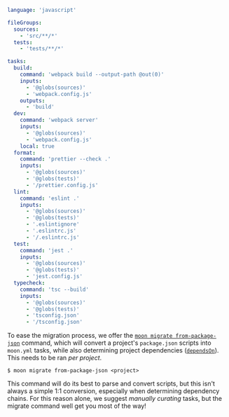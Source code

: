 ```yaml title="<project>/moon.yml"
language: 'javascript'

fileGroups:
  sources:
    - 'src/**/*'
  tests:
    - 'tests/**/*'

tasks:
  build:
    command: 'webpack build --output-path @out(0)'
    inputs:
      - '@globs(sources)'
      - 'webpack.config.js'
    outputs:
      - 'build'
  dev:
    command: 'webpack server'
    inputs:
      - '@globs(sources)'
      - 'webpack.config.js'
    local: true
  format:
    command: 'prettier --check .'
    inputs:
      - '@globs(sources)'
      - '@globs(tests)'
      - '/prettier.config.js'
  lint:
    command: 'eslint .'
    inputs:
      - '@globs(sources)'
      - '@globs(tests)'
      - '.eslintignore'
      - '.eslintrc.js'
      - '/.eslintrc.js'
  test:
    command: 'jest .'
    inputs:
      - '@globs(sources)'
      - '@globs(tests)'
      - 'jest.config.js'
  typecheck:
    command: 'tsc --build'
    inputs:
      - '@globs(sources)'
      - '@globs(tests)'
      - 'tsconfig.json'
      - '/tsconfig.json'
```

To ease the migration process, we offer the
[`moon migrate from-package-json`](./commands/migrate/from-package-json) command, which will convert
a project's `package.json` scripts into `moon.yml` tasks, while also determining project
dependencies ([`dependsOn`](./config/project#dependson)). This needs to be ran _per project_.

```shell
$ moon migrate from-package-json <project>
```

This command will do its best to parse and convert scripts, but this isn't always a simple 1:1
conversion, especially when determining dependency chains. For this reason alone, we suggest
_manually curating_ tasks, but the migrate command well get you most of the way!

